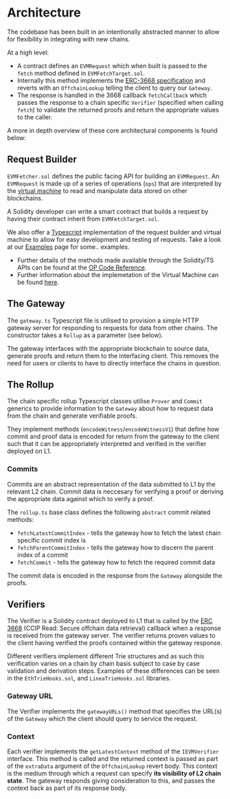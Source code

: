 # Architecture

The codebase has been built in an intentionally abstracted manner to allow for flexibility in integrating with new chains.

At a high level:

- A contract defines an `EVMRequest` which when built is passed to the `fetch` method defined in `EVMFetchTarget.sol`. 
- Internally this method implements the [ERC-3668 specification](https://eips.ethereum.org/EIPS/eip-3668) and reverts with an `OffchainLookup` telling the client to query our `Gateway`. 
- The response is handled in the 3668 callback `fetchCallback` which passes the response to a chain specific `Verifier` (specified when calling `fetch`) to validate the returned proofs and return the appropriate values to the caller.  

A more in depth overview of these core architectural components is found below:

## Request Builder

`EVMFetcher.sol` defines the public facing API for building an `EVMRequest`.
An `EVMRequest` is made up of a series of operations (`ops`) that are interpreted by the [virtual machine](/virtual-machine) to read and manipulate data stored on other blockchains. 

A Solidity developer can write a smart contract that builds a request by having their contract inherit from `EVMFetchTarget.sol`. 

We also offer a [Typescript](https://www.typescriptlang.org/) implementation of the request builder and virtual machine to allow for easy development and testing of requests. Take a look at our [Examples](/examples) page for some.. examples.

- Further details of the methods made available through the Solidity/TS APIs can be found at the [OP Code Reference](/op-code-reference).
- Further information about the implemetation of the Virtual Machine can be found [here](/virtual-machine).

## The Gateway

The `gateway.ts` Typescript file is utilised to provision a simple HTTP gateway server for responding to requests for data from other chains. The constructor takes a `Rollup` as a parameter (see below).

The gateway interfaces with the appropriate blockchain to source data, generate proofs and return them to the interfacing client. This removes the need for users or clients to have to directly interface the chains in question.

## The Rollup

The chain specific rollup Typescript classes utilise `Prover` and `Commit` generics to provide information to the `Gateway` about how to request data from the chain and generate verifiable proofs.

They implement methods (`encodeWitness`/`encodeWitnessV1`) that define how commit and proof data is encoded for return from the gateway to the client such that it can be appropriately interpreted and verified in the verifier deployed on L1.

### Commits

Commits are an abstract representation of the data submitted to L1 by the relevant L2 chain. Commit data is neccesary for verifying a proof or deriving the appropriate data against which to verify a proof.

The `rollup.ts` base class defines the following `abstract` commit related methods:

 - `fetchLatestCommitIndex` - tells the gateway how to fetch the latest chain specific commit index is
 - `fetchParentCommitIndex` - tells the gateway how to discern the parent index of a commit
 - `fetchCommit` - tells the gateway how to fetch the required commit data

The commit data is encoded in the response from the `Gateway` alongside the proofs.

## Verifiers

The Verifier is a Solidity contract deployed to L1 that is called by the [ERC 3668](https://eips.ethereum.org/EIPS/eip-3668) (CCIP Read: Secure offchain data retrieval) callback when a response is received from the gateway server. The verifier returns proven values to the client having verified the proofs contained within the gateway response. 

Different verifiers implement different Trie structures and as such this verification varies on a chain by chain basis subject to case by case validation and derivation steps. Examples of these differences can be seen in the `EthTrieHooks.sol`, and `LineaTrieHooks.sol` libraries.


### Gateway URL

The Verifier implements the `gatewayURLs()` method that specifies the URL(s) of the `Gateway` which the client should query to service the request.

### Context

Each verifier implements the `getLatestContext` method of the `IEVMVerifier` interface. This method is called and the returned context is passed as part of the `extraData` argument of the `OffchainLookup` revert body. This context is the medium through which a request can specify **its visibility of L2 chain state**. The gateway responds giving consideration to this, and passes the context back as part of its response body.

